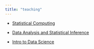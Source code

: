 ```yaml
---
title: "teaching"
---
```



- [Statistical Computing](https://sta323-sp23.github.io/)

- [Data Analysis and Statistical Inference](https://sta101-fa22.netlify.app/)

- [Intro to Data Science](https://sta199-sp23-1.github.io/)

